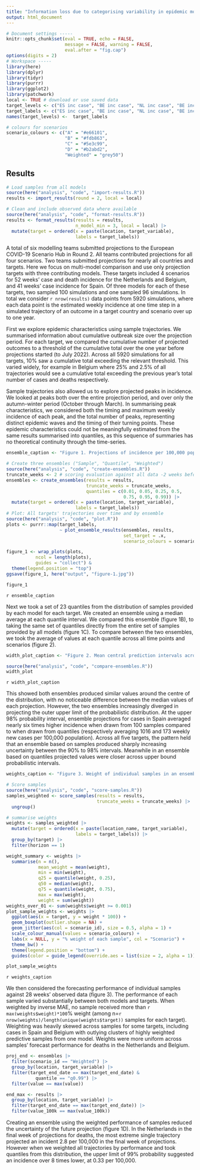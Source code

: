 ```yaml
---
title: "Information loss due to categorising variability in epidemic model comparisons"
output: html_document
---
```


```r
# Document settings -----
knitr::opts_chunk$set(eval = TRUE, echo = FALSE,
                      message = FALSE, warning = FALSE,
                      eval.after = "fig.cap")
options(digits = 2)
# Workspace -----
library(here)
library(dplyr)
library(tidyr)
library(purrr)
library(ggplot2)
library(patchwork)
local <- TRUE # download or use saved data 
target_levels <- c("ES inc case", "BE inc case", "NL inc case", "BE inc death", "NL inc death")
target_labels <- c("ES inc case", "BE inc case", "NL inc case", "BE inc death", "NL inc death")
names(target_levels) <-  target_labels

# colours for scenarios
scenario_colours <- c("A" = "#e66101",
                      "B" = "#fdb863",
                      "C" = "#5e3c99",
                      "D" = "#b2abd2",
                      "Weighted" = "grey50")
```


## Results

```r
# Load samples from all models
source(here("analysis", "code", "import-results.R"))
results <- import_results(round = 2, local = local)

# Clean and include observed data where available
source(here("analysis", "code", "format-results.R"))
results <- format_results(results = results, 
                          n_model_min = 3, local = local) |> 
  mutate(target = ordered(x = paste(location, target_variable),
                          labels = target_labels))
```

A total of six modelling teams submitted projections to the European COVID-19 Scenario Hub in Round 2. All teams contributed projections for all four scenarios. Two teams submitted projections for nearly all countries and targets. Here we focus on multi-model comparison and use only projection targets with three contributing models. These targets included 4 scenarios for 52 weeks’ case and death incidence for the Netherlands and Belgium, and 41 weeks’ case incidence for Spain. Of three models for each of these targets, two sampled 100 simulations and one sampled 96 simulations. In total we consider `r nrow(results)` data points from 5920 simulations, where each data point is the estimated weekly incidence at one time step in a simulated trajectory of an outcome in a target country and scenario over up to one year.

First we explore epidemic characteristics using sample trajectories. We summarised information about cumulative outbreak size over the projection period. For each target, we compared the cumulative number of projected outcomes to a threshold of the cumulative total over the one year before projections started (to July 2022). Across all 5920 simulations for all targets, 10% saw a cumulative total exceeding the relevant threshold. This varied widely, for example in Belgium where 25% and 2.5% of all trajectories would see a cumulative total exceeding the previous year’s total number of cases and deaths respectively.

Sample trajectories also allowed us to explore projected peaks in incidence. We looked at peaks both over the entire projection period, and over only the autumn-winter period (October through March). In summarising peak characteristics, we considered both the timing and maximum weekly incidence of each peak, and the total number of peaks, representing distinct epidemic waves and the timing of their turning points. These epidemic characteristics could not be meaningfully estimated from the same results summarised into quantiles, as this sequence of summaries has no theoretical continuity through the time-series.


```r
ensemble_caption <- "Figure 1. Projections of incidence per 100,000 population, showing median, 50%, and 99% probabilistic intervals, using: A) no ensemble method (100 samples per model); B) a median across each model's projections at a given quantile interval; C) quantile intervals of the distribution across all samples; D) a weighted median across samples with each sample weighted by its own performance against observed data."

# Create three ensembles ("Sample", "Quantile", "Weighted")
source(here("analysis", "code", "create-ensembles.R"))
truncate_weeks <- 2 # scoring evaluation against all data -2 weeks before now
ensembles <- create_ensembles(results = results, 
                              truncate_weeks = truncate_weeks,
                              quantiles = c(0.01, 0.05, 0.25, 0.5, 
                                            0.75, 0.95, 0.99)) |> 
  mutate(target = ordered(x = paste(location, target_variable),
                          labels = target_labels))
# Plot: All targets' trajectories over time and by ensemble
source(here("analysis", "code", "plot.R"))
plots <- purrr::map(target_labels,
                    ~ plot_ensemble_results(ensembles, results, 
                                            set_target = .x,
                                            scenario_colours = scenario_colours))

figure_1 <- wrap_plots(plots, 
           ncol = length(plots), 
           guides = "collect") &
  theme(legend.position = "top")
ggsave(figure_1, here("output", "figure-1.jpg"))

figure_1
```
`r ensemble_caption`

Next we took a set of 23 quantiles from the distribution of samples provided by each model for each target. We created an ensemble using a median average at each quantile interval. We compared this ensemble (figure 1B), to taking the same set of quantiles directly from the entire set of samples provided by all models (figure 1C). To compare between the two ensembles, we took the average of values at each quantile across all time points and scenarios (figure 2). 

```r
width_plot_caption <- "Figure 2. Mean central prediction intervals across time and scenarios. Mean lower and upper interval bounds: 52 week mean of quantiles in the sample and quantile ensembles"

source(here("analysis", "code", "compare-ensembles.R"))
width_plot
```
`r width_plot_caption`

This showed both ensembles produced similar values around the centre of the distribution, with no noticeable difference between the median values of each projection. However, the two ensembles increasingly diverged in projecting the outer upper limit of the probabilistic distribution. At the upper 98% probability interval, ensemble projections for cases in Spain averaged nearly six times higher incidence when drawn from 100 samples compared to when drawn from quantiles  (respectively averaging 1016 and 173 weekly new cases per 100,000 population). Across all five targets, the pattern held that an ensemble based on samples produced sharply increasing uncertainty between the 90% to 98% intervals. Meanwhile in an ensemble based on quantiles projected values were closer across upper bound probabilistic intervals.

```r
weights_caption <- "Figure 3. Weight of individual samples in an ensemble across all available samples for each of five projection targets. Samples were weighted by the inverse of mean absolute error against 28 weeks' observed data, meaning higher weight reflects better forecasting performance."

# Score samples
source(here("analysis", "code", "score-samples.R"))
samples_weighted <- score_samples(results = results, 
                                  truncate_weeks = truncate_weeks) |> 
  ungroup()

# summarise weights
weights <- samples_weighted |> 
  mutate(target = ordered(x = paste(location_name, target_variable),
                          labels = target_labels)) |> 
  group_by(target) |> 
  filter(horizon == 1)

weight_summary <- weights |> 
  summarise(n = n(),
            mean_weight = mean(weight),
            min = min(weight),
            q25 = quantile(weight, 0.25),
            q50 = median(weight),
            q75 = quantile(weight, 0.75),
            max = max(weight),
            weight = sum(weight))
weights_over_01 <- sum(weights$weight >= 0.001)
plot_sample_weights <- weights |> 
  ggplot(aes(x = target, y = weight * 100)) +
  geom_boxplot(outlier.shape = NA) +
  geom_jitter(aes(col = scenario_id), size = 0.5, alpha = 1) +
  scale_colour_manual(values = scenario_colours) +
  labs(x = NULL, y = "% weight of each sample", col = "Scenario") +
  theme_bw() +
  theme(legend.position = "bottom") +
  guides(color = guide_legend(override.aes = list(size = 2, alpha = 1)))

plot_sample_weights
```
`r weights_caption`

We then considered the forecasting performance of individual samples against 28 weeks' observed data (figure 3). The performance of each sample varied substantially between both models and targets. When weighted by inverse MAE, no sample received more than `r max(weights$weight)*100`% weight (among n=`r nrow(weights)/length(unique(weights$target))` samples for each target). Weighting was heavily skewed across samples for some targets, including cases in Spain and Belgium with outlying clusters of highly weighted predictive samples from one model. Weights were more uniform across samples' forecast performance for deaths in the Netherlands and Belgium.

```r
proj_end <- ensembles |> 
  filter(scenario_id == "Weighted") |> 
  group_by(location, target_variable) |> 
  filter(target_end_date == max(target_end_date) & 
           quantile == "q0.99") |> 
  filter(value == max(value))

end_max <- results |> 
  group_by(location, target_variable) |>
  filter(target_end_date == max(target_end_date)) |> 
  filter(value_100k == max(value_100k))
```
Creating an ensemble using the weighted performance of samples reduced the uncertainty of the future projection (figure 1D). In the Netherlands in the final week of projections for deaths, the most extreme single trajectory projected an incident 2.8 per 100,000 in the final week of projections. However when we weighted all trajectories by performance and took quantiles from this distribution, the upper limit of 99% probability suggested an incidence over 8 times lower, at 0.33 per 100,000. 
